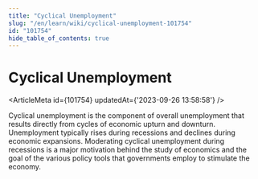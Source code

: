 ```yaml
---
title: "Cyclical Unemployment"
slug: "/en/learn/wiki/cyclical-unemployment-101754"
id: "101754"
hide_table_of_contents: true
---
```



# Cyclical Unemployment

<ArticleMeta id={101754} updatedAt={'2023-09-26 13:58:58'} />
<div className='border-solid border-b border-t-0 my-4 border-[var(--ifm-color-gray-300)]' />

Cyclical unemployment is the component of overall unemployment that results directly from cycles of economic upturn and downturn. Unemployment typically rises during recessions and declines during economic expansions. Moderating cyclical unemployment during recessions is a major motivation behind the study of economics and the goal of the various policy tools that governments employ to stimulate the economy.
